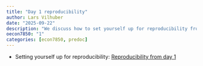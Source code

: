 ```yaml
---
title: "Day 1 reproducibility"
author: Lars Vilhuber
date: "2025-09-22"
description: "We discuss how to set yourself up for reproducibility from the very first day of your project."
oecon7850: "1"
categories: [econ7850, predoc]
---
```


- Setting yourself up for reproducibility: [Reproducibility from day 1](https://larsvilhuber.github.io/day1-tutorial/#/title-slide)
